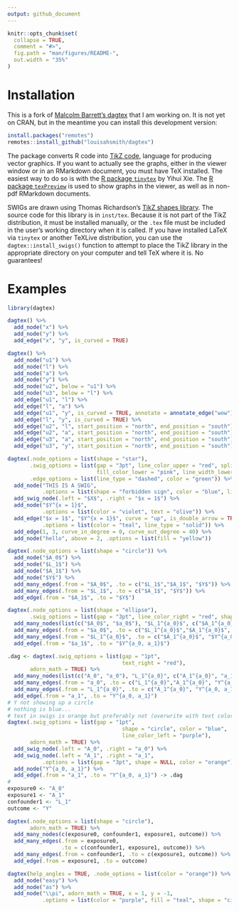 ```yaml
---
output: github_document
---
```


<!-- README.md is generated from README.Rmd. Please edit that file -->

```r
knitr::opts_chunk$set(
  collapse = TRUE,
  comment = "#>",
  fig.path = "man/figures/README-",
  out.width = "35%"
)
```


# Installation

This is a fork of [Malcolm Barrett's dagtex](https://github.com/malcolmbarrett/dagtex/) that I am working on. It is not yet on CRAN, but in the meantime you can install this development version:

```r
install.packages("remotes")
remotes::install_github("louisahsmith/dagtex")
```

The package converts R code into [TikZ code](https://en.wikipedia.org/wiki/PGF/TikZ), language for producing vector graphics. If you want to actually see the graphs, either in the viewer window or in an RMarkdown document, you must have TeX installed. The easiest way to do so is with the [R package `tinytex`](https://yihui.org/tinytex/) by Yihui Xie. The [R package `texPreview`](https://yonicd.github.io/texPreview/) is used to show graphs in the viewer, as well as in non-pdf RMarkdown documents. 

SWIGs are drawn using Thomas Richardson's [TikZ shapes library](https://www.stat.washington.edu/tsr/website/documents/2018/tikz-for-swigs/swig-examples.pdf). The source code for this library is in `inst/tex`. Because it is not part of the TikZ distribution, it must be installed manually, or the `.tex` file must be included in the user's working directory when it is called. If you have installed LaTeX via `tinytex` or another TeXLive distribution, you can use the `dagtex::install_swigs()` function to attempt to place the TikZ library in the appropriate directory on your computer and tell TeX where it is. No guarantees!

# Examples

```r
library(dagtex)

dagtex() %>% 
  add_node("x") %>% 
  add_node("y") %>% 
  add_edge("x", "y", is_curved = TRUE)

dagtex() %>% 
  add_node("u1") %>% 
  add_node("l") %>% 
  add_node("a") %>% 
  add_node("y") %>% 
  add_node("u2", below = "u1") %>% 
  add_node("u3", below = "l") %>% 
  add_edge("u1", "l") %>% 
  add_edge("l", "a") %>% 
  add_edge("u1", "y", is_curved = TRUE, annotate = annotate_edge("wow")) %>% 
  add_edge("l", "y", is_curved = TRUE) %>%
  add_edge("u2", "l", start_position = "north", end_position = "south") %>% 
  add_edge("u2", "a", start_position = "north", end_position = "south") %>% 
  add_edge("u3", "a", start_position = "north", end_position = "south") %>% 
  add_edge("u3", "y", start_position = "north", end_position = "south")

dagtex(.node_options = list(shape = "star"),
       .swig_options = list(gap = "3pt", line_color_upper = "red", split = "h",
                            fill_color_lower = "pink", line_width_lower = 2.75),
       .edge_options = list(line_type = "dashed", color = "green")) %>%
  add_node("THIS IS A SWIG",
           .options = list(shape = "forbidden sign", color = "blue", line_width = 4)) %>%
  add_swig_node(.left = "$X$", .right = "$x = 1$") %>%
  add_node("$Y^{x = 1}$",
           .options = list(color = "violet", text = "olive")) %>%
  add_edge("$x = 1$", "$Y^{x = 1}$", curve = "up", is_double_arrow = TRUE,
           .options = list(color = "teal", line_type = "solid")) %>%
  add_edge(1, 3, curve_in_degree = 0, curve_out_degree = 40) %>%
  add_node("hello", above = 2, .options = list(fill = "yellow"))

dagtex(.node_options = list(shape = "circle")) %>%
  add_node("$A_0$") %>%
  add_node("$L_1$") %>%
  add_node("$A_1$") %>%
  add_node("$Y$") %>%
  add_many_edges(.from = "$A_0$", .to = c("$L_1$","$A_1$", "$Y$")) %>%
  add_many_edges(.from = "$L_1$", .to = c("$A_1$", "$Y$")) %>%
  add_edge(.from = "$A_1$", .to = "$Y$")

dagtex(.node_options = list(shape = "ellipse"),
       .swig_options = list(gap = "3pt", line_color_right = "red", shape = "ellipse")) %>%
  add_many_nodes(list(c("$A_0$", "$a_0$"), "$L_1^{a_0}$", c("$A_1^{a_0}$", "$a_1$"), "$Y^{a_0, a_1}$")) %>%
  add_many_edges(.from = "$a_0$", .to = c("$L_1^{a_0}$","$A_1^{a_0}$", "$Y^{a_0, a_1}$")) %>%
  add_many_edges(.from = "$L_1^{a_0}$", .to = c("$A_1^{a_0}$", "$Y^{a_0, a_1}$")) %>%
  add_edge(.from = "$a_1$", .to = "$Y^{a_0, a_1}$")

.dag <- dagtex(.swig_options = list(gap = "1pt",
                                    text_right = "red"),
       adorn_math = TRUE) %>%
  add_many_nodes(list(c("A_0", "a_0"), "L_1^{a_0}", c("A_1^{a_0}", "a_1"), "Y^{a_0, a_1}")) %>%
  add_many_edges(.from = "a_0", .to = c("L_1^{a_0}","A_1^{a_0}", "Y^{a_0, a_1}")) %>%
  add_many_edges(.from = "L_1^{a_0}", .to = c("A_1^{a_0}", "Y^{a_0, a_1}")) %>%
  add_edge(.from = "a_1", .to = "Y^{a_0, a_1}")
# Y not showing up a circle
# nothing is blue...
# text in swigs is orange but preferably not (overwrite with text color)
dagtex(.swig_options = list(gap = "1pt",
                                    shape = "circle", color = "blue",
                                    line_color_left = "purple"),
       adorn_math = TRUE) %>%
  add_swig_node(.left = "A_0", .right = "a_0") %>%
  add_swig_node(.left = "A_1", .right = "a_1", 
           .options = list(gap = "3pt", shape = NULL, color = "orange")) %>%
  add_node("Y^{a_0, a_1}") %>%
  add_edge(.from = "a_1", .to = "Y^{a_0, a_1}") -> .dag
# 
exposure0 <- "A_0"
exposure1 <- "A_1"
confounder1 <- "L_1"
outcome <- "Y"

dagtex(.node_options = list(shape = "circle"),
       adorn_math = TRUE) %>%
  add_many_nodes(c(exposure0, confounder1, exposure1, outcome)) %>%
  add_many_edges(.from = exposure0, 
                 .to = c(confounder1, exposure1, outcome)) %>%
  add_many_edges(.from = confounder1, .to = c(exposure1, outcome)) %>%
  add_edge(.from = exposure1, .to = outcome)

dagtex(help_angles = TRUE, .node_options = list(color = "orange")) %>%
  add_node("easy") %>%
  add_node("as") %>%
  add_node("\\pi", adorn_math = TRUE, x = 1, y = -1,
           .options = list(color = "purple", fill = "teal", shape = "circle"))
```

